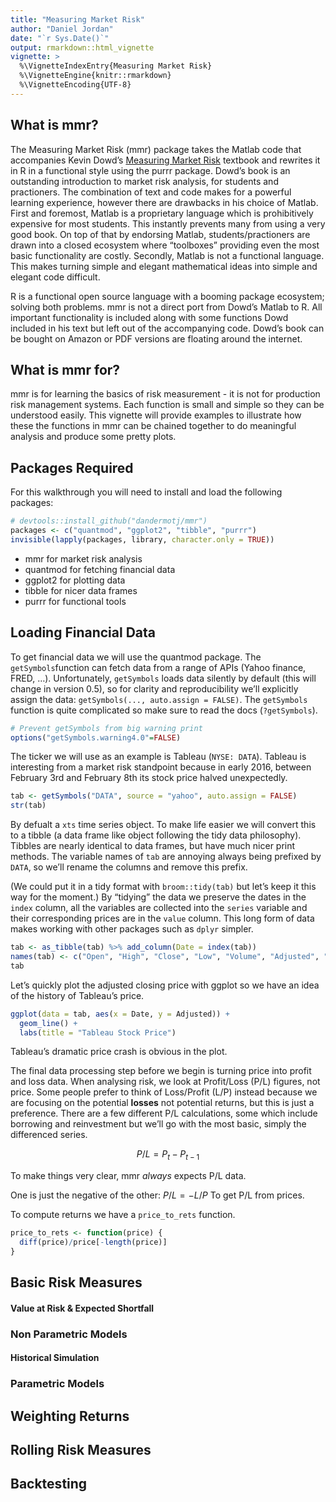 ```yaml
---
title: "Measuring Market Risk"
author: "Daniel Jordan"
date: "`r Sys.Date()`"
output: rmarkdown::html_vignette
vignette: >
  %\VignetteIndexEntry{Measuring Market Risk}
  %\VignetteEngine{knitr::rmarkdown}
  %\VignetteEncoding{UTF-8}
---
```


## What is mmr?

The Measuring Market Risk (mmr) package takes the Matlab code that accompanies Kevin Dowd's [Measuring Market Risk](http://www.kevindowd.org/measuring-market-risk/) textbook and rewrites it in R in a functional style using the purrr package. Dowd's book is an outstanding introduction to market risk analysis, for students and practioners. The combination of text and code makes for a powerful learning experience, however there are drawbacks in his choice of Matlab. First and foremost, Matlab is a proprietary language which is prohibitively expensive for most students. This instantly prevents many from using a very good book. On top of that by endorsing Matlab, students/practioners are drawn into a closed ecosystem where "toolboxes" providing even the most basic functionality are costly. Secondly, Matlab is not a functional language. This makes turning simple and elegant mathematical ideas into simple and elegant code difficult. 

R is a functional open source language with a booming package ecosystem; solving both problems. mmr is not a direct port from Dowd's Matlab to R. All important functionality is included along with some functions Dowd included in his text but left out of the accompanying code. Dowd's book can be bought on Amazon or PDF versions are floating around the internet. 

## What is mmr for?

mmr is for learning the basics of risk measurement - it is not for production risk management systems. Each function is small and simple so they can be understood easily. This vignette will provide examples to illustrate how these the functions in mmr can be chained together to do meaningful analysis and produce some pretty plots. 

## Packages Required

For this walkthrough you will need to install and load the following packages:

```r
# devtools::install_github("dandermotj/mmr")
packages <- c("quantmod", "ggplot2", "tibble", "purrr")
invisible(lapply(packages, library, character.only = TRUE))
```

 * mmr for market risk analysis
 * quantmod for fetching financial data
 * ggplot2 for plotting data
 * tibble for nicer data frames
 * purrr for functional tools

## Loading Financial Data

To get financial data we will use the quantmod package. The `getSymbols`function can fetch data from a range of APIs (Yahoo finance, FRED, ...). Unfortunately, `getSymbols` loads data silently by default (this will change in version 0.5), so for clarity and reproducibility we'll explicitly assign the data:  `getSymbols(..., auto.assign = FALSE)`. The `getSymbols` function is quite complicated so make sure to read the docs (`?getSymbols`).

```r
# Prevent getSymbols from big warning print
options("getSymbols.warning4.0"=FALSE)
```


The ticker we will use as an example is Tableau (`NYSE: DATA`). Tableau is interesting from a market risk standpoint because in early 2016, between February 3rd and February 8th its stock price halved unexpectedly. 

```r
tab <- getSymbols("DATA", source = "yahoo", auto.assign = FALSE)
str(tab)
```

By defualt a `xts` time series object. To make life easier we will convert this to a tibble (a data frame like object following the tidy data  philosophy). Tibbles are nearly identical to data frames, but have much nicer print methods. The variable names of `tab` are annoying always being prefixed by `DATA`, so we'll rename the columns and remove this prefix.

(We could put it in a tidy format with `broom::tidy(tab)` but let's keep it this way for the moment.) By "tidying" the data we preserve the dates in the `index` column, all the variables are collected into the `series` variable and their corresponding prices are in the `value` column. This long form of data makes working with other packages such as `dplyr` simpler. 

```r
tab <- as_tibble(tab) %>% add_column(Date = index(tab))
names(tab) <- c("Open", "High", "Close", "Low", "Volume", "Adjusted", "Date")
tab
```

Let's quickly plot the adjusted closing price with ggplot so we have an idea of the history of Tableau's price.

```r
ggplot(data = tab, aes(x = Date, y = Adjusted)) +
  geom_line() +
  labs(title = "Tableau Stock Price")
```

Tableau's dramatic price crash is obvious in the plot.

The final data processing step before we begin is turning price into profit and loss data. When analysing risk, we look at Profit/Loss (P/L) figures, not price. Some people prefer to think of Loss/Profit (L/P) instead because we are focusing on the potential **losses** not potential returns, but this is just a preference. There are a few different P/L calculations, some which include borrowing and reinvestment but we'll go with the most basic, simply the differenced series. 

$$ P/L = P_t - P_{t - 1} $$

To make things very clear, mmr *always* expects P/L data.

One is just the negative of the other: $P/L = -L/P$ To get P/L from prices. 

To compute returns we have a `price_to_rets` function. 

```r
price_to_rets <- function(price) {
  diff(price)/price[-length(price)]
}
```

## Basic Risk Measures

#### Value at Risk & Expected Shortfall

### Non Parametric Models

#### Historical Simulation

### Parametric Models

## Weighting Returns

## Rolling Risk Measures

## Backtesting



